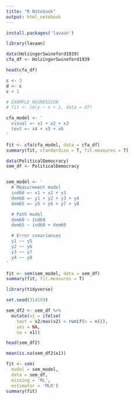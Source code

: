 ```yaml
---
title: "R Notebook"
output: html_notebook
---
```



```r
install.packages('lavaan')
```

```r
library(lavaan)

data(HolzingerSwineford1939)
cfa_df <- HolzingerSwineford1939

head(cfa_df)

c <- 3
d <- c
c + 1
```

```r
# EXAMPLE REGRESSION
# fit <- lm(y ~ x + z, data = df)

cfa_model <- '
  visual =~ x1 + x2 + x3
  text =~ x4 + x5 + x6
' 

fit <- cfa(cfa_model, data = cfa_df)
summary(fit, standardize = T, fit.measures = T)
```

```r
data(PoliticalDemocracy)
sem_df <- PoliticalDemocracy


sem_model <- '
  # Measurement model
  ind60 =~ x1 + x2 + x3
  dem60 =~ y1 + y2 + y3 + y4
  dem65 =~ y5 + y6 + y7 + y8

  # Path model
  dem60 ~ ind60
  dem65 ~ ind60 + dem60

  # Error covariances
  y1 ~~ y5
  y2 ~~ y6
  y3 ~~ y7
  y4 ~~ y8
'

fit <- sem(sem_model, data = sem_df)
summary(fit, fit.measures = T)
```



```r
library(tidyverse)

set.seed(314159)

sem_df2 <- sem_df %>%
  mutate(x1 = ifelse(
    test = x2/max(x2) < runif(n = n()),
    yes = NA,
    no = x1))

head(sem_df2)

mean(is.na(sem_df2$x1))
```

```r
fit <- sem(
  model = sem_model, 
  data = sem_df, 
  missing = 'ML', 
  estimator = 'MLR')
summary(fit)
```

